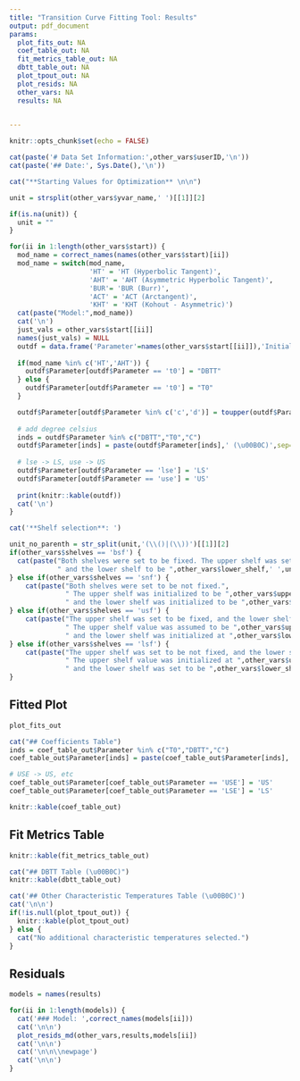 ```yaml
---
title: "Transition Curve Fitting Tool: Results"
output: pdf_document
params:
  plot_fits_out: NA
  coef_table_out: NA
  fit_metrics_table_out: NA
  dbtt_table_out: NA
  plot_tpout_out: NA
  plot_resids: NA 
  other_vars: NA
  results: NA

  
---
```


```r
knitr::opts_chunk$set(echo = FALSE)
```

```r
cat(paste('# Data Set Information:',other_vars$userID,'\n'))
cat(paste('## Date:', Sys.Date(),'\n'))
```



```r
cat("**Starting Values for Optimization** \n\n")

unit = strsplit(other_vars$yvar_name,' ')[[1]][2]

if(is.na(unit)) {
  unit = ""
}

for(ii in 1:length(other_vars$start)) {
  mod_name = correct_names(names(other_vars$start)[ii])
  mod_name = switch(mod_name,
                    'HT' = 'HT (Hyperbolic Tangent)',
                    'AHT' = 'AHT (Asymmetric Hyperbolic Tangent)',
                    'BUR'= 'BUR (Burr)',
                    'ACT' = 'ACT (Arctangent)',
                    'KHT' = 'KHT (Kohout - Asymmetric)')
  cat(paste("Model:",mod_name))
  cat('\n')
  just_vals = other_vars$start[[ii]]
  names(just_vals) = NULL
  outdf = data.frame('Parameter'=names(other_vars$start[[ii]]),'Initial Value'=round(just_vals,3) )
  
  if(mod_name %in% c('HT','AHT')) {
    outdf$Parameter[outdf$Parameter == 't0'] = "DBTT"
  } else {
    outdf$Parameter[outdf$Parameter == 't0'] = "T0"
  }

  outdf$Parameter[outdf$Parameter %in% c('c','d')] = toupper(outdf$Parameter[outdf$Parameter %in% c('c','d')])
  
  # add degree celsius
  inds = outdf$Parameter %in% c("DBTT","T0","C")
  outdf$Parameter[inds] = paste(outdf$Parameter[inds],' (\u00B0C)',sep='')
  
  # lse -> LS, use -> US
  outdf$Parameter[outdf$Parameter == 'lse'] = 'LS'
  outdf$Parameter[outdf$Parameter == 'use'] = 'US'
  
  print(knitr::kable(outdf))
  cat('\n')
}
```

```r
cat('**Shelf selection**: ')

unit_no_parenth = str_split(unit,'(\\()|(\\))')[[1]][2]
if(other_vars$shelves == 'bsf') {
  cat(paste("Both shelves were set to be fixed. The upper shelf was set to be ",other_vars$upper_shelf,' ',unit_no_parenth,
            " and the lower shelf to be ",other_vars$lower_shelf,' ',unit_no_parenth,".\n\n",sep=""))
} else if(other_vars$shelves == 'snf') {
    cat(paste("Both shelves were set to be not fixed.",
              " The upper shelf was initialized to be ",other_vars$upper_shelf,' ',unit_no_parenth,
              " and the lower shelf was initialized to be ",other_vars$lower_shelf,' ',unit_no_parenth,".\n\n",sep=""))
} else if(other_vars$shelves == 'usf') {
    cat(paste("The upper shelf was set to be fixed, and the lower shelf was set to be not fixed.",
              " The upper shelf value was assumed to be ",other_vars$upper_shelf,' ',unit_no_parenth,
              " and the lower shelf was initialized at ",other_vars$lower_shelf,' ',unit_no_parenth,".\n\n",sep=""))
} else if(other_vars$shelves == 'lsf') {
    cat(paste("The upper shelf was set to be not fixed, and the lower shelf was set to be fixed.",
              " The upper shelf value was initialized at ",other_vars$upper_shelf,' ',unit_no_parenth,
              " and the lower shelf was set to be ",other_vars$lower_shelf,' ',unit_no_parenth,".\n\n",sep=""))
}
```

## Fitted Plot
```r
plot_fits_out
```

\newpage


```r
cat("## Coefficients Table")
inds = coef_table_out$Parameter %in% c("T0","DBTT","C")
coef_table_out$Parameter[inds] = paste(coef_table_out$Parameter[inds],'(\u00B0C)')

# USE -> US, etc
coef_table_out$Parameter[coef_table_out$Parameter == 'USE'] = 'US'
coef_table_out$Parameter[coef_table_out$Parameter == 'LSE'] = 'LS'

knitr::kable(coef_table_out)
```

## Fit Metrics Table
```r
knitr::kable(fit_metrics_table_out)
```


```r
cat("## DBTT Table (\u00B0C)")
knitr::kable(dbtt_table_out)
```



```r
cat('## Other Characteristic Temperatures Table (\u00B0C)')
cat('\n\n')
if(!is.null(plot_tpout_out)) {
  knitr::kable(plot_tpout_out)
} else {
  cat("No additional characteristic temperatures selected.")
}

```

\newpage

## Residuals
```r
models = names(results)

for(ii in 1:length(models)) {
  cat('### Model: ',correct_names(models[ii]))
  cat('\n\n')
  plot_resids_md(other_vars,results,models[ii])
  cat('\n\n')
  cat('\n\n\\newpage')
  cat('\n\n')
}
```